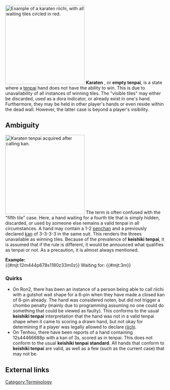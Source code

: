 [[Image:Dead Wait.png|thumb|right|250px|Example of a karaten riichi, with all waiting tiles circled in red.]]
'''Karaten''' {{kana|カラテン}}, or '''empty tenpai''', is a state where a [[tenpai]] hand does not have the ability to win.  This is due to unavailability of all instances of winning tiles.  The "visible tiles" may either be discarded, used as a dora indicator, or already exist in one's hand.  Furthermore, they may be held in other player's hands or even reside within the dead wall. However, the latter case is beyond a player's visibility.

==Ambiguity==
{{main|Keishiki tenpai}}
[[Image:Keishiki ankan.png|right|thumb|250px|Karaten tenpai acquired [https://mahjongsoul.game.yo-star.com/?paipu=190508-4ebd32bc-71a5-4f4f-86a7-16066dfdc896_a925124703 after calling kan].]]
The term is often confused with the "fifth tile" case.  Here, a hand waiting for a fourth tile that is simply hidden, discarded, or used by someone else remains a valid tenpai in all circumstances. A hand may contain a 1-2 [[Penchan|penchan]] and a previously declared [[Kan|kan]] of 3-3-3-3 in the same suit.  This renders the threes unavailable as winning tiles. Because of the prevalence of '''keishiki tenpai''', it is assumed that if the rule is different, it would be announced what qualifies as tenpai or not. As a precaution, it is almost always mentioned.

'''Example:'''<br>
{{#mjt:12m444p678s1180z33m0z}}  Waiting for: {{#mjt:3m}}

===Quirks===
* On Ron2, there has been an instance of a person being able to call riichi with a gutshot wait shape for a 6-pin when they have made a closed kan of 6-pin already. The hand was considered noten, but did not trigger a chombo penalty (mainly due to programming assuming no one could do something that could be viewed as faulty). This conforms to the usual '''keishiki tenpai''' interpretation that the hand was not in a valid tenpai shape when it came to scoring a drawn hand, but not okay for determining if a player was legally allowed to declare [[riichi]].
* On Tenhou, there have been reports of a hand containing 12s44466688p with a kan of 3s, scored as in tenpai. This does not conform to the usual '''keishiki tenpai standard'''. All hands that conform to '''keishiki tenpai''' are valid, as well as a few (such as the current case) that may not be.

==External links==
[[Category:Terminology]]